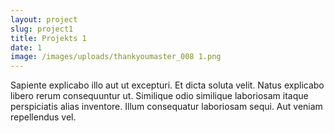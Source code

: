 ```yaml
---
layout: project
slug: project1
title: Projekts 1
date: 1
image: /images/uploads/thankyoumaster_008 1.png
---
```


Sapiente explicabo illo aut ut excepturi. Et dicta soluta velit. Natus explicabo libero rerum consequuntur ut. Similique odio similique laboriosam itaque perspiciatis alias inventore. Illum consequatur laboriosam sequi. Aut veniam repellendus vel.
